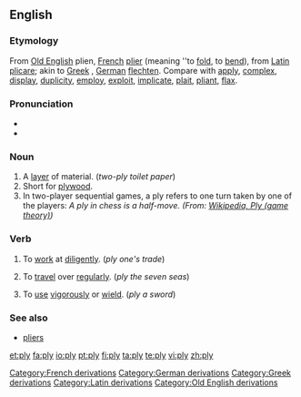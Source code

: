 {{wikipedia|dab=ply}}
==English==

===Etymology===
{{webster}}

From [[w:Old English language|Old English]] plien, [[w:French language|French]] [[plier]] (meaning ''to [[fold]], to [[bend]]), from [[w:Latin|Latin]] [[plicare]]; akin to [[w:Greek language|Greek]] , [[w:German language|German]] [[flechten]]. Compare with [[apply]], [[complex]], [[display]], [[duplicity]], [[employ]], [[exploit]], [[implicate]], [[plait]], [[pliant]], [[flax]].

===Pronunciation===
* {{IPA|/plaɪ/}}
* {{rhymes|aɪ}}

===Noun===
{{en-noun|pl|ies}}

# A [[layer]] of material. (''two-ply toilet paper'')
# Short for [[plywood]].
# In two-player sequential games, a ply refers to one turn taken by one of the players: ''A ply in chess is a half-move. (From: [http://en.wikipedia.org/wiki/Ply_(game_theory) Wikipedia, Ply (game theory)])''

===Verb===
{{en-verb|plies|plying|plied}}

#{{transitive}} To [[work]] at [[diligent]]ly.  (''ply one's trade'')
#{{transitive}} To [[travel]] over [[regular]]ly. (''ply the seven seas'')
#{{transitive}} To [[use]] [[vigorous]]ly or [[wield]]. (''ply a sword'')

===See also===
* [[pliers]]

[[Category:French derivations]]
[[Category:German derivations]]
[[Category:Greek derivations]]
[[Category:Latin derivations]]
[[Category:Old English derivations]]

[[et:ply]]
[[fa:ply]]
[[io:ply]]
[[pt:ply]]
[[fi:ply]]
[[ta:ply]]
[[te:ply]]
[[vi:ply]]
[[zh:ply]]
